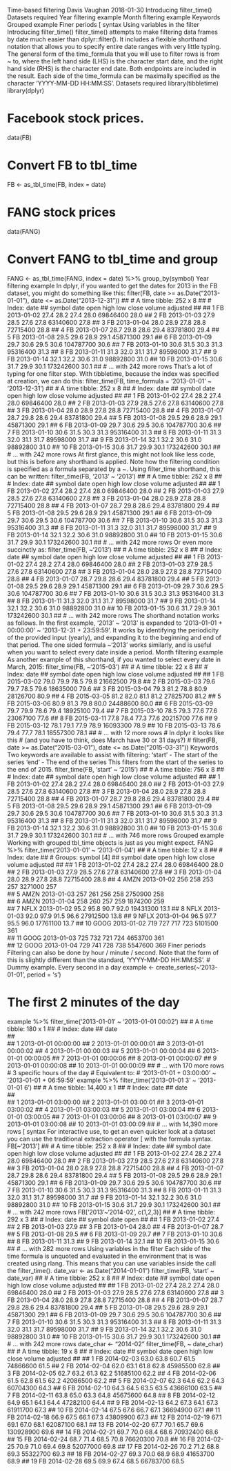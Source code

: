 Time-based filtering
Davis Vaughan
2018-01-30
Introducing filter_time()
Datasets required
Year filtering example
Month filtering example
Keywords
Grouped example
Finer periods
[ syntax
Using variables in the filter
Introducing filter_time()
filter_time() attempts to make filtering data frames by date much easier than dplyr::filter(). It includes a flexible shorthand notation that allows you to specify entire date ranges with very little typing. The general form of the time_formula that you will use to filter rows is from ~ to, where the left hand side (LHS) is the character start date, and the right hand side (RHS) is the character end date. Both endpoints are included in the result. Each side of the time_formula can be maximally specified as the character 'YYYY-MM-DD HH:MM:SS'.
Datasets required
library(tibbletime)
library(dplyr)

# Facebook stock prices.
data(FB)

# Convert FB to tbl_time
FB <- as_tbl_time(FB, index = date)

# FANG stock prices
data(FANG)

# Convert FANG to tbl_time and group
FANG <- as_tbl_time(FANG, index = date) %>%
  group_by(symbol)
Year filtering example
In dplyr, if you wanted to get the dates for 2013 in the FB dataset, you might do something like this:
filter(FB, date >= as.Date("2013-01-01"), date <= as.Date("2013-12-31"))
## # A time tibble: 252 x 8
## # Index: date
##    symbol date        open  high   low close    volume adjusted
##    <chr>  <date>     <dbl> <dbl> <dbl> <dbl>     <dbl>    <dbl>
##  1 FB     2013-01-02  27.4  28.2  27.4  28.0  69846400     28.0
##  2 FB     2013-01-03  27.9  28.5  27.6  27.8  63140600     27.8
##  3 FB     2013-01-04  28.0  28.9  27.8  28.8  72715400     28.8
##  4 FB     2013-01-07  28.7  29.8  28.6  29.4  83781800     29.4
##  5 FB     2013-01-08  29.5  29.6  28.9  29.1  45871300     29.1
##  6 FB     2013-01-09  29.7  30.6  29.5  30.6 104787700     30.6
##  7 FB     2013-01-10  30.6  31.5  30.3  31.3  95316400     31.3
##  8 FB     2013-01-11  31.3  32.0  31.1  31.7  89598000     31.7
##  9 FB     2013-01-14  32.1  32.2  30.6  31.0  98892800     31.0
## 10 FB     2013-01-15  30.6  31.7  29.9  30.1 173242600     30.1
## # ... with 242 more rows
That’s a lot of typing for one filter step. With tibbletime, because the index was specified at creation, we can do this:
filter_time(FB, time_formula = '2013-01-01' ~ '2013-12-31')
## # A time tibble: 252 x 8
## # Index: date
##    symbol date        open  high   low close    volume adjusted
##    <chr>  <date>     <dbl> <dbl> <dbl> <dbl>     <dbl>    <dbl>
##  1 FB     2013-01-02  27.4  28.2  27.4  28.0  69846400     28.0
##  2 FB     2013-01-03  27.9  28.5  27.6  27.8  63140600     27.8
##  3 FB     2013-01-04  28.0  28.9  27.8  28.8  72715400     28.8
##  4 FB     2013-01-07  28.7  29.8  28.6  29.4  83781800     29.4
##  5 FB     2013-01-08  29.5  29.6  28.9  29.1  45871300     29.1
##  6 FB     2013-01-09  29.7  30.6  29.5  30.6 104787700     30.6
##  7 FB     2013-01-10  30.6  31.5  30.3  31.3  95316400     31.3
##  8 FB     2013-01-11  31.3  32.0  31.1  31.7  89598000     31.7
##  9 FB     2013-01-14  32.1  32.2  30.6  31.0  98892800     31.0
## 10 FB     2013-01-15  30.6  31.7  29.9  30.1 173242600     30.1
## # ... with 242 more rows
At first glance, this might not look like less code, but this is before any shorthand is applied. Note how the filtering condition is specified as a formula separated by a ~.
Using filter_time shorthand, this can be written:
filter_time(FB, '2013' ~ '2013')
## # A time tibble: 252 x 8
## # Index: date
##    symbol date        open  high   low close    volume adjusted
##    <chr>  <date>     <dbl> <dbl> <dbl> <dbl>     <dbl>    <dbl>
##  1 FB     2013-01-02  27.4  28.2  27.4  28.0  69846400     28.0
##  2 FB     2013-01-03  27.9  28.5  27.6  27.8  63140600     27.8
##  3 FB     2013-01-04  28.0  28.9  27.8  28.8  72715400     28.8
##  4 FB     2013-01-07  28.7  29.8  28.6  29.4  83781800     29.4
##  5 FB     2013-01-08  29.5  29.6  28.9  29.1  45871300     29.1
##  6 FB     2013-01-09  29.7  30.6  29.5  30.6 104787700     30.6
##  7 FB     2013-01-10  30.6  31.5  30.3  31.3  95316400     31.3
##  8 FB     2013-01-11  31.3  32.0  31.1  31.7  89598000     31.7
##  9 FB     2013-01-14  32.1  32.2  30.6  31.0  98892800     31.0
## 10 FB     2013-01-15  30.6  31.7  29.9  30.1 173242600     30.1
## # ... with 242 more rows
Or even more succinctly as:
filter_time(FB, ~'2013')
## # A time tibble: 252 x 8
## # Index: date
##    symbol date        open  high   low close    volume adjusted
##    <chr>  <date>     <dbl> <dbl> <dbl> <dbl>     <dbl>    <dbl>
##  1 FB     2013-01-02  27.4  28.2  27.4  28.0  69846400     28.0
##  2 FB     2013-01-03  27.9  28.5  27.6  27.8  63140600     27.8
##  3 FB     2013-01-04  28.0  28.9  27.8  28.8  72715400     28.8
##  4 FB     2013-01-07  28.7  29.8  28.6  29.4  83781800     29.4
##  5 FB     2013-01-08  29.5  29.6  28.9  29.1  45871300     29.1
##  6 FB     2013-01-09  29.7  30.6  29.5  30.6 104787700     30.6
##  7 FB     2013-01-10  30.6  31.5  30.3  31.3  95316400     31.3
##  8 FB     2013-01-11  31.3  32.0  31.1  31.7  89598000     31.7
##  9 FB     2013-01-14  32.1  32.2  30.6  31.0  98892800     31.0
## 10 FB     2013-01-15  30.6  31.7  29.9  30.1 173242600     30.1
## # ... with 242 more rows
The shorthand notation works as follows. In the first example, '2013' ~ '2013' is expanded to '2013-01-01 + 00:00:00' ~ '2013-12-31 + 23:59:59'. It works by identifying the periodicity of the provided input (yearly), and expanding it to the beginning and end of that period. The one sided formula ~'2013' works similarly, and is useful when you want to select every date inside a period.
Month filtering example
As another example of this shorthand, if you wanted to select every date in March, 2015:
filter_time(FB, ~'2015-03')
## # A time tibble: 22 x 8
## # Index: date
##    symbol date        open  high   low close   volume adjusted
##    <chr>  <date>     <dbl> <dbl> <dbl> <dbl>    <dbl>    <dbl>
##  1 FB     2015-03-02  79.0  79.9  78.5  79.8 21662500     79.8
##  2 FB     2015-03-03  79.6  79.7  78.5  79.6 18635000     79.6
##  3 FB     2015-03-04  79.3  81.2  78.8  80.9 28126700     80.9
##  4 FB     2015-03-05  81.2  82.0  81.1  81.2 27825700     81.2
##  5 FB     2015-03-06  80.9  81.3  79.8  80.0 24488600     80.0
##  6 FB     2015-03-09  79.7  79.9  78.6  79.4 18925100     79.4
##  7 FB     2015-03-10  78.5  79.3  77.6  77.6 23067100     77.6
##  8 FB     2015-03-11  77.8  78.4  77.3  77.6 20215700     77.6
##  9 FB     2015-03-12  78.1  79.1  77.9  78.9 16093300     78.9
## 10 FB     2015-03-13  78.6  79.4  77.7  78.1 18557300     78.1
## # ... with 12 more rows
# In dplyr it looks like this
# (and you have to think, does March have 30 or 31 days?)
# filter(FB, date >= as.Date("2015-03-01"), date <= as.Date("2015-03-31"))
Keywords
Two keywords are available to assist with filtering:
'start' - The start of the series
'end' - The end of the series
This filters from the start of the series to the end of 2015.
filter_time(FB, 'start' ~ '2015')
## # A time tibble: 756 x 8
## # Index: date
##    symbol date        open  high   low close    volume adjusted
##    <chr>  <date>     <dbl> <dbl> <dbl> <dbl>     <dbl>    <dbl>
##  1 FB     2013-01-02  27.4  28.2  27.4  28.0  69846400     28.0
##  2 FB     2013-01-03  27.9  28.5  27.6  27.8  63140600     27.8
##  3 FB     2013-01-04  28.0  28.9  27.8  28.8  72715400     28.8
##  4 FB     2013-01-07  28.7  29.8  28.6  29.4  83781800     29.4
##  5 FB     2013-01-08  29.5  29.6  28.9  29.1  45871300     29.1
##  6 FB     2013-01-09  29.7  30.6  29.5  30.6 104787700     30.6
##  7 FB     2013-01-10  30.6  31.5  30.3  31.3  95316400     31.3
##  8 FB     2013-01-11  31.3  32.0  31.1  31.7  89598000     31.7
##  9 FB     2013-01-14  32.1  32.2  30.6  31.0  98892800     31.0
## 10 FB     2013-01-15  30.6  31.7  29.9  30.1 173242600     30.1
## # ... with 746 more rows
Grouped example
Working with grouped tbl_time objects is just as you might expect.
FANG %>%
  filter_time('2013-01-01' ~ '2013-01-04')
## # A time tibble: 12 x 8
## # Index:  date
## # Groups: symbol [4]
##    symbol date        open  high   low close   volume adjusted
##    <chr>  <date>     <dbl> <dbl> <dbl> <dbl>    <dbl>    <dbl>
##  1 FB     2013-01-02  27.4  28.2  27.4  28.0 69846400     28.0
##  2 FB     2013-01-03  27.9  28.5  27.6  27.8 63140600     27.8
##  3 FB     2013-01-04  28.0  28.9  27.8  28.8 72715400     28.8
##  4 AMZN   2013-01-02 256   258   253   257    3271000    257  
##  5 AMZN   2013-01-03 257   261   256   258    2750900    258  
##  6 AMZN   2013-01-04 258   260   257   259    1874200    259  
##  7 NFLX   2013-01-02  95.2  95.8  90.7  92.0 19431300     13.1
##  8 NFLX   2013-01-03  92.0  97.9  91.5  96.6 27912500     13.8
##  9 NFLX   2013-01-04  96.5  97.7  95.5  96.0 17761100     13.7
## 10 GOOG   2013-01-02 719   727   717   723    5101500    361  
## 11 GOOG   2013-01-03 725   732   721   724    4653700    361  
## 12 GOOG   2013-01-04 729   741   728   738    5547600    369
Finer periods
Filtering can also be done by hour / minute / second. Note that the form of this is slightly different than the standard, 'YYYY-MM-DD HH:MM:SS'.
# Dummy example. Every second in a day
example <- create_series(~'2013-01-01', period = 's')

# The first 2 minutes of the day
example %>%
  filter_time('2013-01-01' ~ '2013-01-01 00:02')
## # A time tibble: 180 x 1
## # Index: date
##    date               
##    <dttm>             
##  1 2013-01-01 00:00:00
##  2 2013-01-01 00:00:01
##  3 2013-01-01 00:00:02
##  4 2013-01-01 00:00:03
##  5 2013-01-01 00:00:04
##  6 2013-01-01 00:00:05
##  7 2013-01-01 00:00:06
##  8 2013-01-01 00:00:07
##  9 2013-01-01 00:00:08
## 10 2013-01-01 00:00:09
## # ... with 170 more rows
# 3 specific hours of the day
# Equivalent to:
# '2013-01-01 + 03:00:00' ~ '2013-01-01 + 06:59:59'
example %>%
  filter_time('2013-01-01 3' ~ '2013-01-01 6')
## # A time tibble: 14,400 x 1
## # Index: date
##    date               
##    <dttm>             
##  1 2013-01-01 03:00:00
##  2 2013-01-01 03:00:01
##  3 2013-01-01 03:00:02
##  4 2013-01-01 03:00:03
##  5 2013-01-01 03:00:04
##  6 2013-01-01 03:00:05
##  7 2013-01-01 03:00:06
##  8 2013-01-01 03:00:07
##  9 2013-01-01 03:00:08
## 10 2013-01-01 03:00:09
## # ... with 14,390 more rows
[ syntax
For interactive use, to get an even quicker look at a dataset you can use the traditional extraction operator [ with the formula syntax.
FB[~'2013']
## # A time tibble: 252 x 8
## # Index: date
##    symbol date        open  high   low close    volume adjusted
##    <chr>  <date>     <dbl> <dbl> <dbl> <dbl>     <dbl>    <dbl>
##  1 FB     2013-01-02  27.4  28.2  27.4  28.0  69846400     28.0
##  2 FB     2013-01-03  27.9  28.5  27.6  27.8  63140600     27.8
##  3 FB     2013-01-04  28.0  28.9  27.8  28.8  72715400     28.8
##  4 FB     2013-01-07  28.7  29.8  28.6  29.4  83781800     29.4
##  5 FB     2013-01-08  29.5  29.6  28.9  29.1  45871300     29.1
##  6 FB     2013-01-09  29.7  30.6  29.5  30.6 104787700     30.6
##  7 FB     2013-01-10  30.6  31.5  30.3  31.3  95316400     31.3
##  8 FB     2013-01-11  31.3  32.0  31.1  31.7  89598000     31.7
##  9 FB     2013-01-14  32.1  32.2  30.6  31.0  98892800     31.0
## 10 FB     2013-01-15  30.6  31.7  29.9  30.1 173242600     30.1
## # ... with 242 more rows
FB['2013'~'2014-02', c(1,2,3)]
## # A time tibble: 292 x 3
## # Index: date
##    symbol date        open
##    <chr>  <date>     <dbl>
##  1 FB     2013-01-02  27.4
##  2 FB     2013-01-03  27.9
##  3 FB     2013-01-04  28.0
##  4 FB     2013-01-07  28.7
##  5 FB     2013-01-08  29.5
##  6 FB     2013-01-09  29.7
##  7 FB     2013-01-10  30.6
##  8 FB     2013-01-11  31.3
##  9 FB     2013-01-14  32.1
## 10 FB     2013-01-15  30.6
## # ... with 282 more rows
Using variables in the filter
Each side of the time formula is unquoted and evaluated in the environment that is was created using rlang. This means that you can use variables inside the call the filter_time().
date_var <- as.Date("2014-01-01")
filter_time(FB, 'start' ~ date_var)
## # A time tibble: 252 x 8
## # Index: date
##    symbol date        open  high   low close    volume adjusted
##    <chr>  <date>     <dbl> <dbl> <dbl> <dbl>     <dbl>    <dbl>
##  1 FB     2013-01-02  27.4  28.2  27.4  28.0  69846400     28.0
##  2 FB     2013-01-03  27.9  28.5  27.6  27.8  63140600     27.8
##  3 FB     2013-01-04  28.0  28.9  27.8  28.8  72715400     28.8
##  4 FB     2013-01-07  28.7  29.8  28.6  29.4  83781800     29.4
##  5 FB     2013-01-08  29.5  29.6  28.9  29.1  45871300     29.1
##  6 FB     2013-01-09  29.7  30.6  29.5  30.6 104787700     30.6
##  7 FB     2013-01-10  30.6  31.5  30.3  31.3  95316400     31.3
##  8 FB     2013-01-11  31.3  32.0  31.1  31.7  89598000     31.7
##  9 FB     2013-01-14  32.1  32.2  30.6  31.0  98892800     31.0
## 10 FB     2013-01-15  30.6  31.7  29.9  30.1 173242600     30.1
## # ... with 242 more rows
date_char <- "2014-02"
filter_time(FB, ~ date_char)
## # A time tibble: 19 x 8
## # Index: date
##    symbol date        open  high   low close    volume adjusted
##    <chr>  <date>     <dbl> <dbl> <dbl> <dbl>     <dbl>    <dbl>
##  1 FB     2014-02-03  63.0  63.8  60.7  61.5  74866600     61.5
##  2 FB     2014-02-04  62.0  63.1  61.8  62.8  45985500     62.8
##  3 FB     2014-02-05  62.7  63.2  61.3  62.2  51685100     62.2
##  4 FB     2014-02-06  61.5  62.8  61.5  62.2  42086500     62.2
##  5 FB     2014-02-07  62.3  64.6  62.2  64.3  60704300     64.3
##  6 FB     2014-02-10  64.3  64.5  63.5  63.5  43666100     63.5
##  7 FB     2014-02-11  63.8  65.0  63.3  64.8  45675600     64.8
##  8 FB     2014-02-12  64.9  65.1  64.1  64.4  47282100     64.4
##  9 FB     2014-02-13  64.2  67.3  64.1  67.3  61911700     67.3
## 10 FB     2014-02-14  67.5  67.6  66.7  67.1  36694900     67.1
## 11 FB     2014-02-18  66.9  67.5  66.1  67.3  43809900     67.3
## 12 FB     2014-02-19  67.1  69.1  67.0  68.1  62087100     68.1
## 13 FB     2014-02-20  67.7  70.1  65.7  69.6 130928900     69.6
## 14 FB     2014-02-21  69.7  70.0  68.4  68.6  70932400     68.6
## 15 FB     2014-02-24  68.7  71.4  68.5  70.8  76620300     70.8
## 16 FB     2014-02-25  70.9  71.0  69.4  69.8  52077000     69.8
## 17 FB     2014-02-26  70.2  71.2  68.8  69.3  55322700     69.3
## 18 FB     2014-02-27  69.3  70.0  68.9  68.9  41653700     68.9
## 19 FB     2014-02-28  69.5  69.9  67.4  68.5  66783700     68.5
